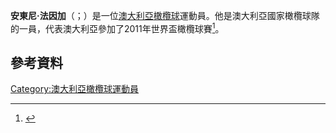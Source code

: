 '''安東尼·法因加'''（{{lang-en|Anthony Fainga'a}}；{{bd|1987年|2月2日}}）是一位[[澳大利亞|澳大利亞]][[橄欖球|橄欖球]]運動員。他是澳大利亞國家橄欖球隊的一員，代表澳大利亞參加了2011年世界盃橄欖球賽<ref name=reds-profile>{{cite web
 |title       = Reds Profile
 |website     = redsrugby.com.au
 |accessdate  = 
 |url         = http://redsrugby.com.au/Reds/RedsSquad/PlayerPage/tabid/583/playerid/9/Default.aspx
 |deadurl     = yes
 |archiveurl  = https://web.archive.org/web/20140126154337/http://redsrugby.com.au/Reds/RedsSquad/PlayerPage/tabid/583/playerid/9/Default.aspx
 |archivedate = 2014年1月26日
}}</ref>。
==參考資料==
{{Reflist}}
[[Category:澳大利亞橄欖球運動員|Category:澳大利亞橄欖球運動員]]